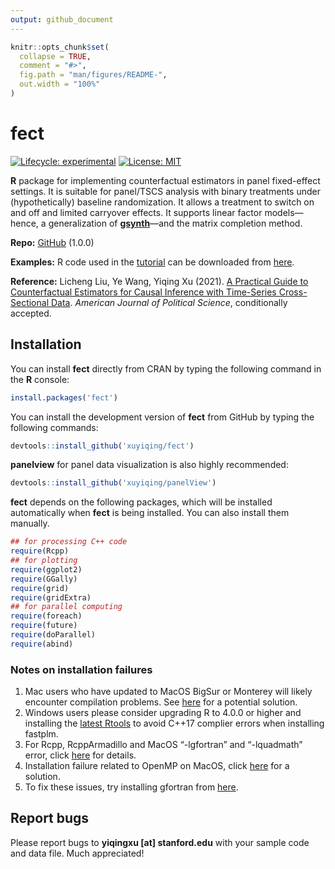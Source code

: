 ```yaml
---
output: github_document
---
```


<!-- README.md is generated from README.Rmd. Please edit that file -->

```r
knitr::opts_chunk$set(
  collapse = TRUE,
  comment = "#>",
  fig.path = "man/figures/README-",
  out.width = "100%"
)
```

# fect

<!-- badges: start -->
[![Lifecycle: experimental](https://img.shields.io/badge/lifecycle-experimental-orange.svg)](https://www.tidyverse.org/lifecycle/#experimental)
[![License: MIT](https://img.shields.io/badge/License-MIT-yellow.svg)](https://opensource.org/licenses/MIT)
<!-- badges: end -->

**R** package for implementing counterfactual estimators in panel fixed-effect settings. It is suitable for panel/TSCS analysis with binary treatments under (hypothetically) baseline randomization. It allows a treatment to switch on and off and limited carryover effects. It supports linear factor models---hence, a generalization of [**gsynth**](https://yiqingxu.org/packages/gsynth/index.html)---and the matrix completion method. 

**Repo:** [GitHub](https://github.com/xuyiqing/fect) (1.0.0) 

**Examples:** R code used in the [tutorial](https://yiqingxu.org/packages/fect/articles/tutorial.html) can be downloaded from [here](fect_examples.R).

**Reference:** Licheng Liu, Ye Wang, Yiqing Xu (2021). [A Practical Guide to Counterfactual Estimators for Causal Inference with Time-Series Cross-Sectional Data](https://yiqingxu.org/papers/english/2022_fect/LWX2022.pdf). *American Journal of Political Science*, conditionally accepted.

## Installation

You can install **fect** directly from CRAN by typing the following command in the **R** console: 

```r
install.packages('fect')
```

You can install the development version of **fect** from GitHub by typing the following commands:
```r
devtools::install_github('xuyiqing/fect')
```

**panelview** for panel data visualization is also highly recommended:
```r
devtools::install_github('xuyiqing/panelView')
```

**fect** depends on the following packages, which will be installed automatically when **fect** is being installed. You can also install them manually.
```r
## for processing C++ code
require(Rcpp) 
## for plotting
require(ggplot2)  
require(GGally) 
require(grid)
require(gridExtra)
## for parallel computing 
require(foreach)
require(future)  
require(doParallel) 
require(abind) 
```

### Notes on installation failures

1. Mac users who have updated to MacOS BigSur or Monterey will likely encounter compilation problems. See [here](http://yiqingxu.org/public/BigSurError.pdf) for a potential solution.
2. Windows users please consider upgrading R to 4.0.0 or higher and installing the [latest Rtools](https://cran.r-project.org/bin/windows/Rtools/) to avoid C++17 complier errors when installing fastplm. 
3. For Rcpp, RcppArmadillo and MacOS "-lgfortran" and "-lquadmath" error, click [here]( http://thecoatlessprofessor.com/programming/rcpp-rcpparmadillo-and-os-x-mavericks-lgfortran-and-lquadmath-error/) for details.
4. Installation failure related to OpenMP on MacOS, click [here](http://thecoatlessprofessor.com/programming/openmp-in-r-on-os-x/) for a solution.
5. To fix these issues, try installing gfortran from [here]( https://gcc.gnu.org/wiki/GFortranBinaries#MacOS clang4 R Binaries from https://github.com/coatless/r-macos-clang).

## Report bugs

Please report bugs to **yiqingxu [at] stanford.edu** with your sample code and data file. Much appreciated!


